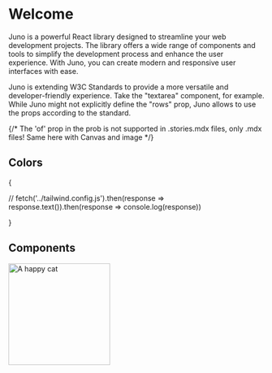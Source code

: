 
<Meta title="Introduction" />

# Welcome

Juno is a powerful React library designed to streamline your web development projects. The library offers a wide range of components and tools to simplify the development process and enhance the user experience. With Juno, you can create modern and responsive user interfaces with ease.

Juno is extending W3C Standards to provide a more versatile and developer-friendly experience. Take the "textarea" component, for example. While Juno might not explicitly define the "rows" prop, Juno allows to use the props according to the standard.

<Canvas of={Textarea.WithLabel} />

{/* The 'of' prop in the prob is not supported in .stories.mdx files, only .mdx files! Same here with Canvas and image */}

## Colors

{

// fetch('../tailwind.config.js').then(response => response.text()).then(response => console.log(response))

}

## Components

<img
  src="https://i.ebayimg.com/images/g/5qgAAOSwoBtW3zvq/s-l1600.jpg"
  alt="A happy cat"
  height="200px"
/>

<Cat />
